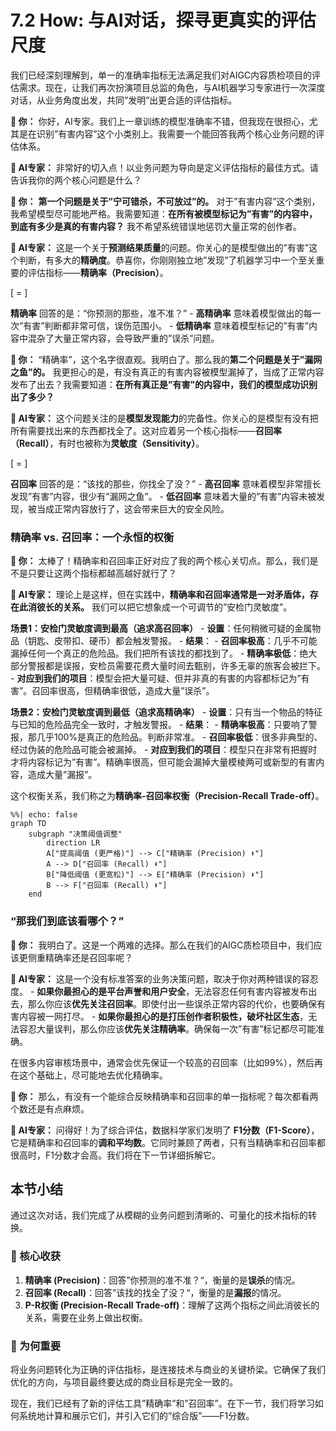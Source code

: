 # 7.2 How: 与AI对话，探寻更真实的评估尺度

我们已经深刻理解到，单一的准确率指标无法满足我们对AIGC内容质检项目的评估需求。现在，让我们再次扮演项目总监的角色，与AI机器学习专家进行一次深度对话，从业务角度出发，共同"发明"出更合适的评估指标。

::: {.callout-note title="与AI的探索之旅"}

**👤 你：** 你好，AI专家。我们上一章训练的模型准确率不错，但我现在很担心，尤其是在识别"有害内容"这个小类别上。我需要一个能回答我两个核心业务问题的评估体系。

**🤖 AI专家：** 非常好的切入点！以业务问题为导向是定义评估指标的最佳方式。请告诉我你的两个核心问题是什么？

**👤 你：** **第一个问题是关于"宁可错杀，不可放过"的。** 对于"有害内容"这个类别，我希望模型尽可能地严格。我需要知道：**在所有被模型标记为"有害"的内容中，到底有多少是真的有害内容？** 我不希望系统错误地惩罚大量正常的创作者。

**🤖 AI专家：** 这是一个关于**预测结果质量**的问题。你关心的是模型做出的"有害"这个判断，有多大的**精确度**。恭喜你，你刚刚独立地"发现"了机器学习中一个至关重要的评估指标——**精确率（Precision）**。

\[
\text{精确率 (Precision)} = \frac{\text{真正是"有害"且被预测为"有害"的数量}}{\text{所有被预测为"有害"的总数}}
\]

**精确率** 回答的是："你预测的那些，准不准？"
-   **高精确率** 意味着模型做出的每一次"有害"判断都非常可信，误伤范围小。
-   **低精确率** 意味着模型标记的"有害"内容中混杂了大量正常内容，会导致严重的"误杀"问题。

**👤 你：** "精确率"，这个名字很直观。我明白了。那么我的**第二个问题是关于"漏网之鱼"的。** 我更担心的是，有没有真正的有害内容被模型漏掉了，当成了正常内容发布了出去？我需要知道：**在所有真正是"有害"的内容中，我们的模型成功识别出了多少？**

**🤖 AI专家：** 这个问题关注的是**模型发现能力**的完备性。你关心的是模型有没有把所有需要找出来的东西都找全了。这对应着另一个核心指标——**召回率（Recall）**，有时也被称为**灵敏度（Sensitivity）**。

\[
\text{召回率 (Recall)} = \frac{\text{真正是"有害"且被预测为"有害"的数量}}{\text{所有事实上是"有害"的总数}}
\]

**召回率** 回答的是："该找的那些，你找全了没？"
-   **高召回率** 意味着模型非常擅长发现"有害"内容，很少有"漏网之鱼"。
-   **低召回率** 意味着大量的"有害"内容未被发现，被当成正常内容放行了，这会带来巨大的安全风险。

### 精确率 vs. 召回率：一个永恒的权衡

**👤 你：** 太棒了！精确率和召回率正好对应了我的两个核心关切点。那么，我们是不是只要让这两个指标都越高越好就行了？

**🤖 AI专家：** 理论上是这样，但在实践中，**精确率和召回率通常是一对矛盾体，存在此消彼长的关系。** 我们可以把它想象成一个可调节的"安检门灵敏度"。

**场景1：安检门灵敏度调到最高（追求高召回率）**
-   **设置**：任何稍微可疑的金属物品（钥匙、皮带扣、硬币）都会触发警报。
-   **结果**：
    -   **召回率极高**：几乎不可能漏掉任何一个真正的危险品。我们把所有该找的都找到了。
    -   **精确率极低**：绝大部分警报都是误报，安检员需要花费大量时间去甄别，许多无辜的旅客会被拦下。
-   **对应到我们的项目**：模型会把大量可疑、但并非真的有害的内容都标记为"有害"。召回率很高，但精确率很低，造成大量"误杀"。

**场景2：安检门灵敏度调到最低（追求高精确率）**
-   **设置**：只有当一个物品的特征与已知的危险品完全一致时，才触发警报。
-   **结果**：
    -   **精确率极高**：只要响了警报，那几乎100%是真正的危险品。判断非常准。
    -   **召回率极低**：很多非典型的、经过伪装的危险品可能会被漏掉。
-   **对应到我们的项目**：模型只在非常有把握时才将内容标记为"有害"。精确率很高，但可能会漏掉大量模棱两可或新型的有害内容，造成大量"漏报"。

这个权衡关系，我们称之为**精确率-召回率权衡（Precision-Recall Trade-off）**。

```mermaid
%%| echo: false
graph TD
    subgraph "决策阈值调整"
        direction LR
        A["提高阈值 (更严格)"] --> C["精确率 (Precision) ⬆️"]
        A --> D["召回率 (Recall) ⬇️"]
        B["降低阈值 (更宽松)"] --> E["精确率 (Precision) ⬇️"]
        B --> F["召回率 (Recall) ⬆️"]
    end
```

### "那我们到底该看哪个？"

**👤 你：** 我明白了。这是一个两难的选择。那么在我们的AIGC质检项目中，我们应该更侧重精确率还是召回率呢？

**🤖 AI专家：** 这是一个没有标准答案的业务决策问题，取决于你对两种错误的容忍度。
-   **如果你最担心的是平台声誉和用户安全**，无法容忍任何有害内容被发布出去，那么你应该**优先关注召回率**。即使付出一些误杀正常内容的代价，也要确保有害内容被一网打尽。
-   **如果你最担心的是打压创作者积极性，破坏社区生态**，无法容忍大量误判，那么你应该**优先关注精确率**。确保每一次"有害"标记都尽可能准确。

在很多内容审核场景中，通常会优先保证一个较高的召回率（比如99%），然后再在这个基础上，尽可能地去优化精确率。

**👤 你：** 那么，有没有一个能综合反映精确率和召回率的单一指标呢？每次都看两个数还是有点麻烦。

**🤖 AI专家：** 问得好！为了综合评估，数据科学家们发明了 **F1分数（F1-Score）**，它是精确率和召回率的**调和平均数**。它同时兼顾了两者，只有当精确率和召回率都很高时，F1分数才会高。我们将在下一节详细拆解它。

:::

## 本节小结

通过这次对话，我们完成了从模糊的业务问题到清晰的、可量化的技术指标的转换。

### 🎯 核心收获
1.  **精确率 (Precision)**：回答"你预测的准不准？"，衡量的是**误杀**的情况。
2.  **召回率 (Recall)**：回答"该找的找全了没？"，衡量的是**漏报**的情况。
3.  **P-R权衡 (Precision-Recall Trade-off)**：理解了这两个指标之间此消彼长的关系，需要在业务上做出权衡。

### 🤔 为何重要
将业务问题转化为正确的评估指标，是连接技术与商业的关键桥梁。它确保了我们优化的方向，与项目最终要达成的商业目标是完全一致的。

现在，我们已经有了新的评估工具"精确率"和"召回率"。在下一节，我们将学习如何系统地计算和展示它们，并引入它们的"综合版"——F1分数。 